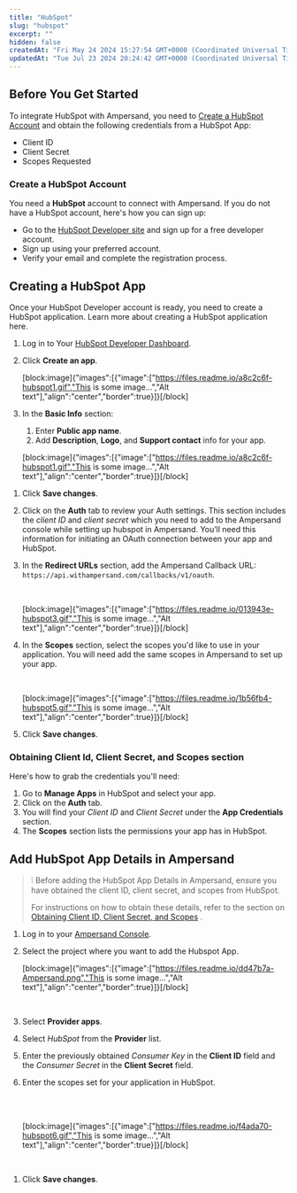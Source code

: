 ```yaml
---
title: "HubSpot"
slug: "hubspot"
excerpt: ""
hidden: false
createdAt: "Fri May 24 2024 15:27:54 GMT+0000 (Coordinated Universal Time)"
updatedAt: "Tue Jul 23 2024 20:24:42 GMT+0000 (Coordinated Universal Time)"
---
```

## Before You Get Started

To integrate HubSpot with Ampersand, you need to [Create a HubSpot Account](#create-a-hubspot-account) and obtain the following credentials from a HubSpot App:

- Client ID
- Client Secret
- Scopes Requested

### Create a HubSpot Account

You need a **HubSpot** account to connect with Ampersand. If you do not have a HubSpot account, here's how you can sign up:

- Go to the [HubSpot Developer site](https://app.hubspot.com/signup-hubspot/developers) and sign up for a free developer account.
- Sign up using your preferred  account.
- Verify your email and complete the registration process.

## Creating a HubSpot App

Once your HubSpot Developer account is ready, you need to create a HubSpot application. Learn more about creating a HubSpot application here.

1. Log in to Your [HubSpot Developer Dashboard](https://app.hubspot.com/signup-hubspot/developers?_ga=2.135957745.1749898245.1717410216-1887335227.1717410216&_gl=1*757l65*_ga*MTg4NzMzNTIyNy4xNzE3NDEwMjE2*_ga_LXTM6CQ0XK*MTcxNzQxMDIxNS4xLjEuMTcxNzQxMDg2OS40OS4wLjA.&step=existing_user).
2. Click **Create an app**.

   [block:image]{"images":[{"image":["https://files.readme.io/a8c2c6f-hubspot1.gif","This is some image...","Alt text"],"align":"center","border":true}]}[/block]
3. In the **Basic Info** section:

   1. Enter **Public app name**. 
   2. Add **Description**, **Logo**, and **Support contact** info for your app.

   [block:image]{"images":[{"image":["https://files.readme.io/a8c2c6f-hubspot1.gif","This is some image...","Alt text"],"align":"center","border":true}]}[/block]

<!----->

1. Click **Save changes**.
2. Click on the **Auth** tab to review your Auth settings.  This section includes the _client ID_ and _client secret_ which you need to add to the Ampersand console while setting up hubspot in Ampersand. You’ll need this information for initiating an OAuth connection between your app and HubSpot.
3. In the **Redirect URLs** section, add the Ampersand Callback URL: `https://api.withampersand.com/callbacks/v1/oauth`.

   <br />

   [block:image]{"images":[{"image":["https://files.readme.io/013943e-hubspot3.gif","This is some image...","Alt text"],"align":"center","border":true}]}[/block]
4. In the **Scopes** section, select the scopes you'd like to use in your application. You will need add the same scopes in Ampersand to set up your app. 

   <br />

   [block:image]{"images":[{"image":["https://files.readme.io/1b56fb4-hubspot5.gif","This is some image...","Alt text"],"align":"center","border":true}]}[/block]
5. Click **Save changes**.

### Obtaining Client Id, Client Secret, and Scopes section

Here's how to grab the credentials you'll need:

1. Go to **Manage Apps** in HubSpot and select your app.
2. Click on the **Auth** tab.
3. You will find your _Client ID_ and _Client Secret_ under the **App Credentials** section. 
4. The **Scopes** section lists the permissions your app has in HubSpot.

## Add HubSpot App Details in Ampersand

> ❕ Before adding the HubSpot App Details in Ampersand, ensure you have obtained the client ID, client secret, and scopes from HubSpot.
> 
> For instructions on how to obtain these details, refer to the section on [Obtaining Client ID, Client Secret, and Scopes](https://docs.withampersand.com/docs/hubspot-guide#obtaining-client-id-client-secret-and-scopes-section) .

1. Log in to your [Ampersand Console](https://console.withampersand.com).
2. Select the project where you want to add the Hubspot App.

   [block:image]{"images":[{"image":["https://files.readme.io/dd47b7a-Ampersand.png","This is some image...","Alt text"],"align":"center","border":true}]}[/block]

   <br />
3. Select **Provider apps**.
4. Select _HubSpot_ from the **Provider** list. 
5. Enter the previously obtained _Consumer Key_ in the **Client ID** field and the _Consumer Secret_ in the **Client Secret** field.
6. Enter the scopes set for your application in HubSpot.

   <br />

   <br />

   [block:image]{"images":[{"image":["https://files.readme.io/f4ada70-hubspot6.gif","This is some image...","Alt text"],"align":"center","border":true}]}[/block]

<br />

1. Click **Save changes**.
